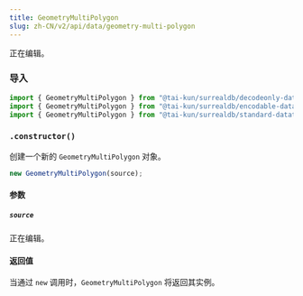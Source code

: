 ```yaml
---
title: GeometryMultiPolygon
slug: zh-CN/v2/api/data/geometry-multi-polygon
---
```



正在编辑。

### 导入

```ts
import { GeometryMultiPolygon } from "@tai-kun/surrealdb/decodeonly-datatypes";
import { GeometryMultiPolygon } from "@tai-kun/surrealdb/encodable-datatypes";
import { GeometryMultiPolygon } from "@tai-kun/surrealdb/standard-datatypes";
```

### `.constructor()`

创建一个新的 `GeometryMultiPolygon` 对象。

```ts
new GeometryMultiPolygon(source);
```

#### 参数

##### `source`

正在编辑。

#### 返回值

当通过 `new` 调用时，`GeometryMultiPolygon` 将返回其实例。
